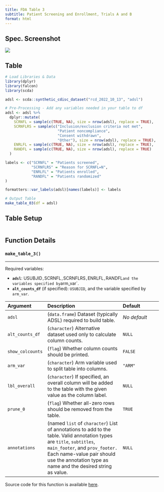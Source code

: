 ```yaml
---
title: FDA Table 3
subtitle: Patient Screening and Enrollment, Trials A and B
format: html
---
```


::: panel-tabset
## Spec. Screenshot

![](../assets/images/screenshots/table_03.png){fig-align="center"}

## Table

```r
# Load Libraries & Data
library(dplyr)
library(falcon)
library(scda)

adsl <- scda::synthetic_cdisc_dataset("rcd_2022_10_13", "adsl")

# Pre-Processing - Add any variables needed in your table to df
adsl <- adsl %>%
  dplyr::mutate(
    SCRNFL = sample(c(TRUE, NA), size = nrow(adsl), replace = TRUE),
    SCRNFLRS = sample(c("Inclusion/exclusion criteria not met",
                        "Patient noncompliance",
                        "Consent withdrawn",
                        "Other"), size = nrow(adsl), replace = TRUE),
    ENRLFL = sample(c(TRUE, NA), size = nrow(adsl), replace = TRUE),
    RANDFL = sample(c(TRUE, NA), size = nrow(adsl), replace = TRUE)
  )

labels <- c("SCRNFL" = "Patients screened",
            "SCRNFLRS" = "Reason for SCRNFL=N",
            "ENRLFL" = "Patients enrolled",
            "RANDFL" = "Patients randomized"
)

formatters::var_labels(adsl)[names(labels)] <- labels

# Output Table
make_table_03(df = adsl)
```

## Table Setup

```r
```

## Function Details

### `make_table_3()`

------------------------------------------------------------------------

Required variables:

-   **`adsl`**: USUBJID`,`SCRNFL`,`SCRNFLRS`,`ENRLFL`,`RANDFL`and the variables specified by`arm_var`.
-   **`alt_counts_df`** (if specified): `USUBJID`, and the variable specified by `arm_var`.

| Argument         | Description                                                                                                                                                                                                                                            | Default      |
|:-----------------|:----------------------------------|:-----------------|
| `adsl`           | (`data.frame`) Dataset (typically ADSL) required to build table.                                                                                                                                                                                       | *No default* |
| `alt_counts_df`  | (`character`) Alternative dataset used only to calculate column counts.                                                                                                                                                                                | `NULL`       |
| `show_colcounts` | (`flag`) Whether column counts should be printed.                                                                                                                                                                                                      | `FALSE`      |
| `arm_var`        | (`character`) Arm variable used to split table into columns.                                                                                                                                                                                           | `"ARM"`      |
| `lbl_overall`    | (`character`) If specified, an overall column will be added to the table with the given value as the column label.                                                                                                                                     | `NULL`       |
| `prune_0`        | (`flag`) Whether all-zero rows should be removed from the table.                                                                                                                                                                                       | `TRUE`       |
| `annotations`    | (named `list` of `character`) List of annotations to add to the table. Valid annotation types are `title`, `subtitles`, `main_footer`, and `prov_footer.` Each name-value pair should use the annotation type as name and the desired string as value. | `NULL`     |

Source code for this function is available [here](https://github.com/pharmaverse/falcon/blob/main/R/fda-table_03.R).
:::

